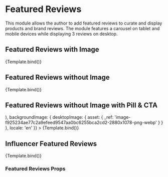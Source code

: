 

<Meta title='Modules/Featured Reviews' component={FeaturedReviews} />

# Featured Reviews

This module allows the author to add featured reviews to curate and display products and brand reviews. The module features a carousel on tablet and mobile devices while displaying 3 reviews on desktop.

## Featured Reviews with Image

<Canvas>
  <Story
    name='Featured Reviews - Image'
    args={{
      heading: 'Join the 300,000+ waking up to better sleep everyday.',
      reviews: [
        {
          heading: 'Love Endy!',
          subcopy:
            'We’ve had our Endy for a couple years now and we LOVE it. It’s so comfortable. We’ve had many friends come try it and then end up buying their own!',
          name: 'Susan P.',
          location: 'Hamilton, ON',
          lifestyleImage: {
            desktopImage: {
              asset: {
                _ref: 'image-249c9bb79fd0fbff978aba67457189a8a88a6e0d-756x488-jpg-webp'
              }
            },
            alt: 'Alt text is important'
          },
          socialHandle: '@endyInfluencer'
        },
        {
          heading: 'Amazing Sleep!',
          subcopy:
            'Best sleep Ive had on any mattress. Keeps you cool at night and has just the right amount of support.',
          name: 'Susan P.',
          location: 'Hamilton, ON',
          lifestyleImage: {
            desktopImage: {
              asset: {
                _ref: 'image-249c9bb79fd0fbff978aba67457189a8a88a6e0d-756x488-jpg-webp'
              }
            },
            alt: 'Alt text is important'
          },
          socialHandle: '@endyInfluencer'
        },
        {
          heading: 'World Class Comfort',
          subcopy:
            'I bought [another mattress-in-a-box] initially after doing my research, but it was too firm… Endy has been perfection for me and is only getting better every day.',
          name: 'Susan P.',
          location: 'Hamilton, ON',
          lifestyleImage: {
            desktopImage: {
              asset: {
                _ref: 'image-249c9bb79fd0fbff978aba67457189a8a88a6e0d-756x488-jpg-webp'
              }
            },
            alt: 'Alt text is important'
          },
          socialHandle: '@endyInfluencer'
        }
      ],
      backgroundImage: {
        desktopImage: {
          asset: {
            _ref: 'image-f925234ae77c2a9efeed9547aa0bc6255bca2cd2-2880x1078-png-webp'
          }
        }
      },
      locale: 'en'
    }}
  >
    {Template.bind()}
  </Story>
</Canvas>

## Featured Reviews without Image

<Canvas>
  <Story
    name='Featured Reviews - No Image'
    args={{
      heading: 'Join the 300,000+ waking up to better sleep everyday.',
      reviews: [
        {
          heading: 'Love Endy!',
          subcopy:
            'We’ve had our Endy for a couple years now and we LOVE it. It’s so comfortable. We’ve had many friends come try it and then end up buying their own!',
          name: 'Susan P.',
          location: 'Hamilton, ON'
        },
        {
          heading: 'Amazing Sleep!',
          subcopy:
            'Best sleep Ive had on any mattress. Keeps you cool at night and has just the right amount of support.',
          name: 'Barry H.',
          location: 'Sydney, NS'
        },
        {
          heading: 'World Class Comfort',
          subcopy:
            'I bought [another mattress-in-a-box] initially after doing my research, but it was too firm… Endy has been perfection for me and is only getting better every day.',
          name: 'Hope L.',
          location: 'Toronto, ON'
        }
      ],
      backgroundImage: {
        desktopImage: {
          asset: {
            _ref: 'image-f925234ae77c2a9efeed9547aa0bc6255bca2cd2-2880x1078-png-webp'
          }
        }
      },
      locale: 'en'
    }}
  >
    {Template.bind()}
  </Story>
</Canvas>

## Featured Reviews without Image with Pill & CTA

<Canvas>
  <Story
    name='Featured Reviews without Image with Pill & CTA'
    args={{
      heading: 'See What Canadians Are Saying',
      reviews: [
        {
          pillLabel: 'Shipping & Delivery',
          heading: 'Pure luxury for an affordable price',
          subcopy:
            'The service and the shipping were both so fast and efficient + this is the most comfortable mattress I have ever owned.',
          name: 'Anna F.',
          location: 'Vancouver, BC'
        },
        {
          pillLabel: 'MOST HELPFUL',
          heading: 'So happy with our mattress',
          subcopy:
            'My sleep has been incredible since we got it. Shipping was super fast, the customer service was amazing and the mattress itself is even better! Highly recommend ❤️',
          name: 'Kirsti M.',
          location: 'Pickering, ON'
        },
        {
          pillLabel: '100 NIGHTS OF SLEEP',
          heading: 'Sound Sleeping',
          subcopy:
            'Waking up with no sore pressure points. Also minimal/no movement from my husband and dogs on the bed. The trial period was a great stress-free way to decide if this was the best for us.',
          name: 'Katie M.',
          location: 'Inverness, QC'
        }
      ],
      cta: (
        <CtaLink
          variant='hollow-gravy'
          url='https://www.canadianliving.com/health/sleep/article/we-tried-it-endy-mattress-in-a-box'
          label='Read More'
        />
      ),
      backgroundImage: {
        desktopImage: {
          asset: {
            _ref: 'image-f925234ae77c2a9efeed9547aa0bc6255bca2cd2-2880x1078-png-webp'
          }
        }
      },
      locale: 'en'
    }}
  >
    {Template.bind()}
  </Story>
</Canvas>

## Influencer Featured Reviews

<Canvas>
  <Story
    name='Featured Reviews - Influencer'
    args={{
      heading: '#EndyAtHome',
      reviews: [
        {
          subcopy:
            'We’ve had our Endy for a couple years now and we LOVE it. It’s so comfortable. We’ve had many friends come try it and then end up buying their own!',
          lifestyleImage: {
            desktopImage: {
              asset: {
                _ref: 'image-249c9bb79fd0fbff978aba67457189a8a88a6e0d-756x488-jpg-webp'
              }
            },
            alt: 'Alt text is important'
          },
          socialHandle: '@endyInfluencer'
        },
        {
          subcopy:
            'Best sleep Ive had on any mattress. Keeps you cool at night and has just the right amount of support.',
          lifestyleImage: {
            desktopImage: {
              asset: {
                _ref: 'image-249c9bb79fd0fbff978aba67457189a8a88a6e0d-756x488-jpg-webp'
              }
            },
            alt: 'Alt text is important'
          },
          socialHandle: '@endyInfluencer'
        },
        {
          subcopy:
            'I bought [another mattress-in-a-box] initially after doing my research, but it was too firm… Endy has been perfection for me and is only getting better every day.',
          lifestyleImage: {
            desktopImage: {
              asset: {
                _ref: 'image-249c9bb79fd0fbff978aba67457189a8a88a6e0d-756x488-jpg-webp'
              }
            },
            alt: 'Alt text is important'
          },
          socialHandle: '@endyInfluencer'
        }
      ],
      backgroundImage: {
        desktopImage: {
          asset: {
            _ref: 'image-f925234ae77c2a9efeed9547aa0bc6255bca2cd2-2880x1078-png-webp'
          }
        }
      },
      locale: 'en'
    }}
  >
    {Template.bind()}
  </Story>
</Canvas>

### Featured Reviews Props

<ArgsTable of={FeaturedReviews} />
